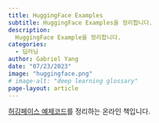 ```yaml
---
title: HuggingFace Examples
subtitle: HuggingFace Examples을 정리합니다.
description:
  HuggingFace Example을 정리합니다.
categories:
  - 딥러닝
author: Gabriel Yang
date: "07/23/2023"
image: "huggingface.png"
# image-alt: "deep learning glossary"
page-layout: article
---
```


[허깅페이스 예제코드](../../../bookshelf/hf-examples/index.qmd)를 정리하는 온라인 책입니다.


